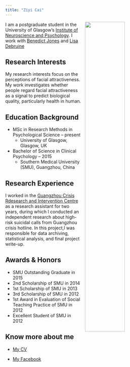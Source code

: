 ```yaml
---
title: "Ziyi Cai"
---
```


<img src="image/Ziyi.JPG" 
     style="width: 50%;
     float: right;
     padding-left: 10px;">


I am a postgraduate student in the University of Glasgow's
[Institute of Neuroscience and Psychology](http://www.gla.ac.uk/researchinstitutes/neurosciencepsychology/).
I work with [Benedict Jones](https://www.gla.ac.uk/researchinstitutes/neurosciencepsychology/staff/benjones/) and [Lisa Debruine](https://www.gla.ac.uk/researchinstitutes/neurosciencepsychology/staff/lisadebruine/)

## Research Interests

My research interests focus on the perceptions of facial attractiveness.  My work investigates whether people regard facial attractiveness as a signal to predict biological quality, particularly health in human.



## Education Background

* MSc in Research Methods in Psychological Science -- present
    * University of Glasgow, Glasgow, UK

* Bachelor of Science in Clinical Psychology -- 2015
    * Southern Medical University (SMU), Guangzhou, China



## Research Experience

I worked in the [Guangzhou Crisis Rdesearch and Intervention Centre](http://www.gzcrisis.com) as a research assistant for two years, during which I conducted an independent research about high-risk suicidal calls from Guangzhou crisis hotline. In this project,I was responsible for data archiving, statistical analysis, and final project write-up.  


## Awards & Honors

* SMU Outstanding Graduate in 2015 
* 2nd Scholarship of SMU in 2014
* 1st Scholarship of SMU in 2013
* 3rd Scholarship of SMU in 2012
* 1st Award in Evaluation of Social Teaching Practice of SMU in 2012
* Excellent Student of SMU in 2012

## Know more about me
* [My CV](CV.pdf)

* [My Facebook](https://www.facebook.com/cai.abby)












